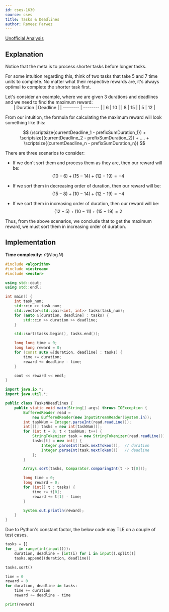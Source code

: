 ```yaml
---
id: cses-1630
source: cses
title: Tasks & Deadlines
author: Rameez Parwez
---
```


[Unofficial Analysis](https://usaco.guide/CPH.pdf#p=70)

## Explanation

Notice that the meta is to process shorter tasks before longer tasks.

For some intuition regarding this, think of two tasks that take $5$ and $7$ time units to complete.
No matter what their respective rewards are, it's always optimal to complete the shorter task first.

<Spoiler title="Example">
Let's consider an example, where we are given 3 durations and deadlines and we need to find the maximum reward:

<center>
| Duration | Deadline |
| -------- | -------- |
|  6	   |	10	  |
|  8	   |	15	  |
|  5	   |	12	  |

</center>

From our intuition, the formula for calculating the maximum reward will look something like this:

$$
(\scriptsize{currentDeadline_1 - prefixSumDuration_1}) + \scriptsize{(currentDeadline_2 - prefixSumDuration_2)} + .... + \scriptsize{(currentDeadline_n - prefixSumDuration_n})
$$

There are three scenarios to consider:

- If we don't sort them and process them as they are, then our reward will be:
   $$
   (10 - 6) + (15 - 14) + (12 - 19) = -4
   $$

- If we sort them in decreasing order of duration, then our reward will be:
	$$
	(15 - 8) + (10 - 14) + (12 - 19) = -4
	$$

- If we sort them in increasing order of duration, then our reward will be:
    $$
	(12 - 5) + (10 - 11) + (15 - 19) = 2
	$$

Thus, from the above scenarios, we conclude that to get the maximum reward, we must sort them in increasing order of duration.
</Spoiler>

## Implementation

**Time complexity:** $\mathcal{O} (N \log N)$

<LanguageSection>
<CPPSection>

```cpp
#include <algorithm>
#include <iostream>
#include <vector>

using std::cout;
using std::endl;

int main() {
	int task_num;
	std::cin >> task_num;
	std::vector<std::pair<int, int>> tasks(task_num);
	for (auto &[duration, deadline] : tasks) {
		std::cin >> duration >> deadline;
	}

	std::sort(tasks.begin(), tasks.end());

	long long time = 0;
	long long reward = 0;
	for (const auto &[duration, deadline] : tasks) {
		time += duration;
		reward += deadline - time;
	}

	cout << reward << endl;
}
```

</CPPSection>
<JavaSection>

```java
import java.io.*;
import java.util.*;

public class TasksNDeadlines {
	public static void main(String[] args) throws IOException {
		BufferedReader read =
		    new BufferedReader(new InputStreamReader(System.in));
		int taskNum = Integer.parseInt(read.readLine());
		int[][] tasks = new int[taskNum][];
		for (int t = 0; t < taskNum; t++) {
			StringTokenizer task = new StringTokenizer(read.readLine());
			tasks[t] = new int[] {
			    Integer.parseInt(task.nextToken()),  // duration
			    Integer.parseInt(task.nextToken())   // deadline
			};
		}

		Arrays.sort(tasks, Comparator.comparingInt(t -> t[0]));

		long time = 0;
		long reward = 0;
		for (int[] t : tasks) {
			time += t[0];
			reward += t[1] - time;
		}

		System.out.println(reward);
	}
}
```

</JavaSection>
<PySection>

<Warning>

Due to Python's constant factor, the below code may TLE on a couple of test cases.

</Warning>

```py
tasks = []
for _ in range(int(input())):
	duration, deadline = [int(i) for i in input().split()]
	tasks.append((duration, deadline))

tasks.sort()

time = 0
reward = 0
for duration, deadline in tasks:
	time += duration
	reward += deadline - time

print(reward)
```

</PySection>
</LanguageSection>
